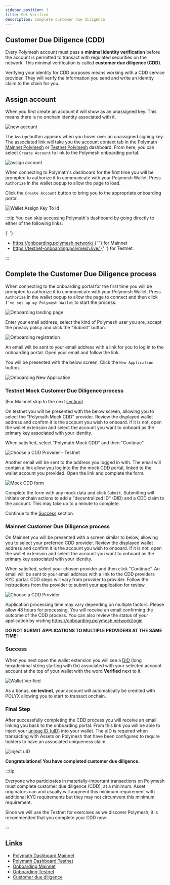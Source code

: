 ```yaml
---
sidebar_position: 3
title: Get Verified
description: Complete customer due diligence
---
```


## Customer Due Diligence (CDD)

Every Polymesh account must pass a **minimal identity verification** before the account is permitted to transact with regulated securities on the network. This minimal verification is called **customer due diligence (CDD)**.

Verifying your identity for CDD purposes means working with a CDD service provider. They will verify the information you send and write an identity claim to the chain for you.

## Assign account

When you first create an account it will show as an unassigned key. This means there is no onchain identity associated with it.

![new account](images/new_account.png)

The `Assign` button appears when you hover over an unassigned signing key. The associated link will take you the account context tab in the Polymath [Mainnet Polymesh](https://dashboard.polymath.network/account) or [Testnet Polymesh](https://testnet-dashboard.polymath.network/account) dashboard. From here, you can select `Create Account` to link to the Polymesh onboarding portal.

![assign account](images/assign.png)

When connecting to Polymath's dashboard for the first time you will be prompted to authorize it to communicate with your Polymesh Wallet. Press `Authorize` in the wallet popup to allow the page to load.

Click the `Create Account` button to bring you to the appropriate onboarding portal.

![Wallet Assign Key To Id](images/dashboard-create-account.png)

:::tip
You can skip accessing Polymath's dashboard by going directly to either of the
following links:

{' '}

<ul>
  <li style={{ margin: '5px 0px 0px 5px' }}>
    <a href="https://onboarding.polymesh.network/">
      https://onboarding.polymesh.network/
    </a>{' '}
    for Mainnet
  </li>
  <li style={{ margin: '5px 0px 0px 5px' }}>
    <a href="https://testnet-onboarding.polymesh.live/">
      https://testnet-onboarding.polymesh.live/
    </a>{' '}
    for Testnet.
  </li>
</ul>
:::

## Complete the Customer Due Diligence process

When connecting to the onboarding portal for the first time you will be prompted to authorize it to communicate with your Polymesh Wallet. Press `Authorize` in the wallet popup to allow the page to connect and then click `I've set up my Polymesh Wallet` to start the process.

![Onboarding landing page](images/onboarding-landing.png)

Enter your email address, select the kind of Polymesh user you are, accept the privacy policy and click the "Submit" button.

![Onboarding registration](images/onboarding-registration.png)

An email will be sent to your email address with a link for you to log in to the onboarding portal. Open your email and follow the link.

You will be presented with the below screen. Click the `New Application` button.

![Onboarding New Application](images/onboarding-new-application.png)

### Testnet Mock Customer Due Diligence process

(For Mainnet skip to the next [section](#mainnet-customer-due-diligence-process))

On testnet you will be presented with the below screen, allowing you to select the "Polymath Mock CDD" provider. Review the displayed wallet address and confirm it is the account you wish to onboard. If it is not, open the wallet extension and select the account you want to onboard as the primary key associated with your identity.

When satisfied, select "Polymath Mock CDD" and then "Continue".

![Choose a CDD Provider - Testnet](images/onboarding-choose-cdd-provider-testnet.png)

Another email will be sent to the address you logged in with. The email will contain a link allow you log into the the mock CDD portal, linked to the wallet account you provided. Open the link and complete the form.

![Mock CDD form](images/onboarding-mock-cdd.png)

Complete the form with any mock data and click `Submit`. Submitting will initiate onchain actions to add a "decentralized ID" (DID) and a CDD claim to the account. This may take up to a minute to complete.

Continue to the [Success](#success) section.

### Mainnet Customer Due Diligence process

On Mainnet you will be presented with a screen similar to below, allowing you to select your preferred CDD provider. Review the displayed wallet address and confirm it is the account you wish to onboard. If it is not, open the wallet extension and select the account you want to onboard as the primary key associated with your identity.

When satisfied, select your chosen provider and then click "Continue". An email will be sent to your email address with a link to the CDD providers KYC portal. CDD steps will vary from provider to provider. Follow the instructions from the provider to submit your application for review.

![Choose a CDD Provider](images/onboarding-choose-cdd-provider.png)

Application processing time may vary depending on multiple factors. Please allow 48 hours for processing. You will receive an email confirming the outcome of the CDD process. You can also review the status of your application by visiting https://onboarding.polymesh.network/login

**DO NOT SUBMIT APPLICATIONS TO MULTIPLE PROVIDERS AT THE SAME TIME!**

### Success

When you next open the wallet extension you will see a [DID](../introduction/identity#polymesh-account-what-isare-your-usernames) (long hexadecimal string starting with 0x) associated with your selected account account at the top of your wallet with the word **Verified** next to it.

![Wallet Verified](images/verified.png)

As a bonus, **on testnet**, your account will automatically be credited with POLYX allowing you to start to transact onchain.

### Final Step

After successfully completing the CDD process you will receive an email linking you back to the onboarding portal. From this link you will be able to inject your [unique ID (uID)](../introduction/identity#polymesh-uid-who-are-you) into your wallet. The uID is required when transacting with Assets on Polymesh that have been configured to require holders to have an associated uniqueness claim.

![Inject uID](images/inject-uid.png)

**Congratulations! You have completed customer due diligence.**

:::tip

Everyone who participates in materially-important transactions on Polymesh must complete customer due diligence (CDD), at a minimum. Asset originators can and usually will augment this minimum requirement with additional KYC requirements but they may not circumvent this minimum requirement.

Since we will use the Testnet for exercises as we discover Polymesh, it is recommended that you complete your CDD now.

:::

## Links

- [Polymath Dashboard Mainnet](https://dashboard.polymath.network/)
- [Polymath Dashboard Testnet](https://testnet-dashboard.polymath.network/)
- [Onboarding Mainnet](https://onboarding.polymesh.network/)
- [Onboarding Testnet](https://testnet-onboarding.polymesh.live/)
- [Customer due diligence](/docs/kyc/know-your-customer)
